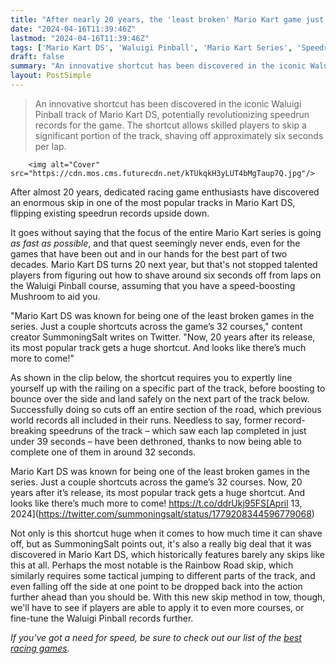 ```yaml
---
title: "After nearly 20 years, the 'least broken' Mario Kart game just got a huge new skip that threatens to flip the speedrunning scene on its head"
date: "2024-04-16T11:39:46Z"
lastmod: "2024-04-16T11:39:46Z"
tags: ['Mario Kart DS', 'Waluigi Pinball', 'Mario Kart Series', 'Speedrun', 'Shortcut', 'Rainbow Road', 'Racing Games']
draft: false
summary: "An innovative shortcut has been discovered in the iconic Waluigi Pinball track of Mario Kart DS, potentially revolutionizing speedrun records for the game. The shortcut allows skilled players to skip a significant portion of the track, shaving off approximately six seconds per lap."
layout: PostSimple
---
```

> An innovative shortcut has been discovered in the iconic Waluigi Pinball track of Mario Kart DS, potentially revolutionizing speedrun records for the game. The shortcut allows skilled players to skip a significant portion of the track, shaving off approximately six seconds per lap.


        <img alt="Cover" src="https://cdn.mos.cms.futurecdn.net/kTUkqkH3yLUT4bMgTaup7Q.jpg"/>
        
After almost 20 years, dedicated racing game enthusiasts have discovered an enormous skip in one of the most popular tracks in Mario Kart DS, flipping existing speedrun records upside down.

It goes without saying that the focus of the entire Mario Kart series is going *as fast as possible*, and that quest seemingly never ends, even for the games that have been out and in our hands for the best part of two decades. Mario Kart DS turns 20 next year, but that's not stopped talented players from figuring out how to shave around six seconds off from laps on the Waluigi Pinball course, assuming that you have a speed-boosting Mushroom to aid you. 

"Mario Kart DS was known for being one of the least broken games in the series. Just a couple shortcuts across the game’s 32 courses," content creator SummoningSalt writes on Twitter. "Now, 20 years after its release, its most popular track gets a huge shortcut. And looks like there’s much more to come!"

As shown in the clip below, the shortcut requires you to expertly line yourself up with the railing on a specific part of the track, before boosting to bounce over the side and land safely on the next part of the track below. Successfully doing so cuts off an entire section of the road, which previous world records all included in their runs. Needless to say, former record-breaking speedruns of the track – which saw each lap completed in just under 39 seconds – have been dethroned, thanks to now being able to complete one of them in around 32 seconds. 

Mario Kart DS was known for being one of the least broken games in the series. Just a couple shortcuts across the game’s 32 courses. Now, 20 years after it’s release, its most popular track gets a huge shortcut. And looks like there’s much more to come! https://t.co/ddrUkj95FS[April 13, 2024](https://twitter.com/summoningsalt/status/1779208344596779068)

Not only is this shortcut huge when it comes to how much time it can shave off, but as SummoningSalt points out, it's also a really big deal that it was discovered in Mario Kart DS, which historically features barely any skips like this at all. Perhaps the most notable is the Rainbow Road skip, which similarly requires some tactical jumping to different parts of the track, and even falling off the side at one point to be dropped back into the action further ahead than you should be. With this new skip method in tow, though, we'll have to see if players are able to apply it to even more courses, or fine-tune the Waluigi Pinball records further.

*If you've got a need for speed, be sure to check out our list of the *[<u><em>best racing games</em></u>](https://www.gamesradar.com/best-racing-games/)*.*
        